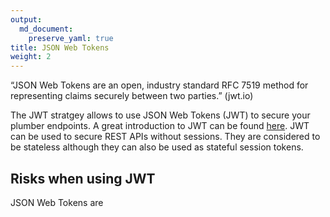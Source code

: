 ```yaml
---
output: 
  md_document:
    preserve_yaml: true
title: JSON Web Tokens
weight: 2
---
```


"JSON Web Tokens are an open, industry standard RFC 7519 method for representing claims securely between two parties." (jwt.io)

The JWT stratgey allows to use JSON Web Tokens (JWT) to secure your plumber endpoints. A great introduction to JWT can be found [here](https://jwt.io/introduction/). JWT can be used to secure REST APIs without sessions. They are considered to be stateless although they can also be used as stateful session tokens. 

## Risks when using JWT
JSON Web Tokens are 
